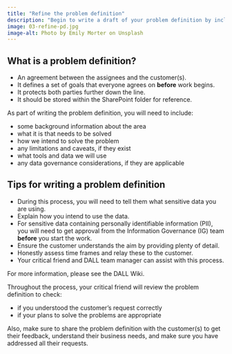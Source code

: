 ```yaml
---
title: "Refine the problem definition"
description: "Begin to write a draft of your problem definition by including a range of information about the problem."
image: 03-refine-pd.jpg
image-alt: Photo by Emily Morter on Unsplash
---
```


## What is a problem definition?
- An agreement between the assignees and the customer(s).
- It defines a set of goals that everyone agrees on **before** work begins.
- It protects both parties further down the line.
- It should be stored within the SharePoint folder for reference.

As part of writing the problem definition, you will need to include:

- some background information about the area
- what it is that needs to be solved
- how we intend to solve the problem
- any limitations and caveats, if they exist
- what tools and data we will use
- any data governance considerations, if they are applicable

## Tips for writing a problem definition
- During this process, you will need to tell them what sensitive data you are using.
- Explain how you intend to use the data.
- For sensitive data containing personally identifiable information (PII), you will need to get approval from the Information Governance (IG) team **before** you start the work.
- Ensure the customer understands the aim by providing plenty of detail.
- Honestly assess time frames and relay these to the customer.
- Your critical friend and DALL team manager can assist with this process.

For more information, please see the DALL Wiki.

Throughout the process, your critical friend will review the problem definition to check:

- if you understood the customer's request correctly
- if your plans to solve the problems are appropriate

Also, make sure to share the problem definition with the customer(s) to get their feedback, understand their business needs, and make sure you have addressed all their requests.
